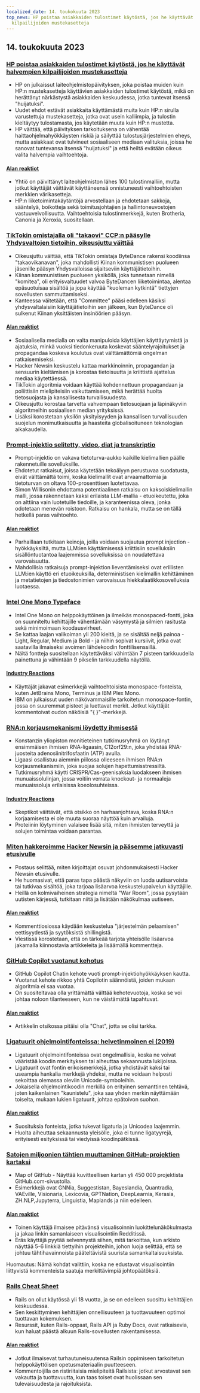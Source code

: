 ```yaml
---
localized_date: 14. toukokuuta 2023
top_news: HP poistaa asiakkaiden tulostimet käytöstä, jos he käyttävät halvempien
  kilpailijoiden mustekasetteja
---
```




<CallToAction />

<Steps>

## 14. toukokuuta 2023

### [HP poistaa asiakkaiden tulostimet käytöstä, jos he käyttävät halvempien kilpailijoiden mustekasetteja](https://www.telegraph.co.uk/money/consumer-affairs/hp-printers-computers-ink-cartridges-rivals/)

- HP on julkaissut laiteohjelmistopäivityksen, joka poistaa muiden kuin HP:n mustekasetteja käyttävien asiakkaiden tulostimet käytöstä, mikä on herättänyt närkästystä asiakkaiden keskuudessa, jotka tuntevat itsensä "huijatuksi".
- Uudet ehdot estävät asiakkaita käyttämästä muita kuin HP:n sirulla varustettuja mustekasetteja, jotka ovat usein kalliimpia, ja tulostin kieltäytyy tulostamasta, jos käytetään muuta kuin HP:n mustetta.
- HP väittää, että päivityksen tarkoituksena on vähentää haittaohjelmahyökkäysten riskiä ja säilyttää tulostusjärjestelmien eheys, mutta asiakkaat ovat tulvineet sosiaaliseen mediaan valituksia, joissa he sanovat tuntevansa itsensä "huijatuksi" ja että heiltä evätään oikeus valita halvempia vaihtoehtoja.

#### [Alan reaktiot](http://news.ycombinator.com/item?id=35930518)

- Yhtiö on päivittänyt laiteohjelmiston lähes 100 tulostinmalliin, mutta jotkut käyttäjät väittävät käyttäneensä onnistuneesti vaihtoehtoisten merkkien värikasetteja.
- HP:n liiketoimintakäytäntöjä arvostellaan ja ehdotetaan sakkoja, sääntelyä, boikotteja sekä toimitusjohtajien ja hallintoneuvostojen vastuuvelvollisuutta. Vaihtoehtoisia tulostinmerkkejä, kuten Brotheria, Canonia ja Xeroxia, suositellaan.

### [TikTokin omistajalla oli "takaovi" CCP:n pääsylle Yhdysvaltojen tietoihin, oikeusjuttu väittää](https://www.businessinsider.com/new-lawsuit-alleges-tiktok-owner-let-ccp-access-user-data-2023-5)

- Oikeusjuttu väittää, että TikTokin omistaja ByteDance rakensi koodiinsa "takaovikanavan", joka mahdollisti Kiinan kommunistisen puolueen jäsenille pääsyn Yhdysvalloissa sijaitseviin käyttäjätietoihin.
- Kiinan kommunistisen puolueen yksiköllä, joka tunnetaan nimellä "komitea", oli erityisvaltuudet valvoa ByteDancen liiketoimintaa, alentaa epäsuotuisaa sisältöä ja jopa käyttää "kuoleman kytkintä" tiettyjen sovellusten sammuttamiseksi.
- Kanteessa väitetään, että "Committee" pääsi edelleen käsiksi yhdysvaltalaisiin käyttäjätietoihin sen jälkeen, kun ByteDance oli sulkenut Kiinan yksittäisten insinöörien pääsyn.

#### [Alan reaktiot](http://news.ycombinator.com/item?id=35929348)

- Sosiaalisella medialla on valta manipuloida käyttäjien käyttäytymistä ja ajatuksia, minkä vuoksi tiedonkeruuta koskevat sääntelyrajoitukset ja propagandaa koskeva koulutus ovat välttämättömiä ongelman ratkaisemiseksi.
- Hacker Newsin keskustelu kattaa markkinoinnin, propagandan ja sensuurin kieltämisen ja korostaa tietoisuutta ja kriittistä ajattelua mediaa käytettäessä.
- TikTokin algoritmia voidaan käyttää kohdennettuun propagandaan ja poliittisiin mielipiteisiin vaikuttamiseen, mikä herättää huolta tietosuojasta ja kansallisesta turvallisuudesta.
- Oikeusjuttu korostaa tarvetta vahvempaan tietosuojaan ja läpinäkyviin algoritmeihin sosiaalisen median yrityksissä.
- Lisäksi korostetaan yksilön yksityisyyden ja kansallisen turvallisuuden suojelun monimutkaisuutta ja haasteita globalisoituneen teknologian aikakaudella.

### [Prompt-injektio selitetty, video, diat ja transkriptio](https://simonwillison.net/2023/May/2/prompt-injection-explained/)

- Prompt-injektio on vakava tietoturva-aukko kaikille kielimallien päälle rakennetuille sovelluksille.
- Ehdotetut ratkaisut, joissa käytetään tekoälyyn perustuvaa suodatusta, eivät välttämättä toimi, koska kielimallit ovat arvaamattomia ja tietoturvan on oltava 100-prosenttisen luotettavaa.
- Simon Willisonin ehdottama potentiaalinen ratkaisu on kaksoiskielimallin malli, jossa rakennetaan kaksi erilaista LLM-mallia - etuoikeutettu, joka on alttiina vain luotetuille tiedoille, ja karanteenissa oleva, jonka odotetaan menevän roistoon. Ratkaisu on hankala, mutta se on tällä hetkellä paras vaihtoehto.

#### [Alan reaktiot](http://news.ycombinator.com/item?id=35929122)

- Parhaillaan tutkitaan keinoja, joilla voidaan suojautua prompt injection -hyökkäyksiltä, mutta LLM:ien käyttämisessä kriittisiin sovelluksiin sisällöntuotantoa laajemmissa sovelluksissa on noudatettava varovaisuutta.
- Mahdollisia ratkaisuja prompt-injektion lieventämiseksi ovat erillisten LLM:ien käyttö eri etuoikeuksilla, deterministisen kielimallin kehittäminen ja metatietojen ja tiedostonimien varovaisuus hiekkalaatikkosovelluksia luotaessa.

### [Intel One Mono Typeface](https://github.com/intel/intel-one-mono)

- Intel One Mono on helppokäyttöinen ja ilmeikäs monospaced-fontti, joka on suunniteltu kehittäjille vähentämään väsymystä ja silmien rasitusta sekä minimoimaan koodausvirheet.
- Se kattaa laajan valikoiman yli 200 kieltä, ja se sisältää neljä painoa - Light, Regular, Medium ja Bold - ja niihin sopivat kursiivit, jotka ovat saatavilla ilmaiseksi avoimen lähdekoodin fonttilisenssillä.
- Näitä fontteja suositellaan käytettäväksi vähintään 7 pisteen tarkkuudella painettuna ja vähintään 9 pikselin tarkkuudella näytöllä.

#### [Industry Reactions](http://news.ycombinator.com/item?id=35925124)

- Käyttäjät jakavat esimerkkejä vaihtoehtoisista monospace-fonteista, kuten JetBrains Mono, Terminus ja IBM Plex Mono.
- IBM on julkaissut uuden näkövammaisille tarkoitetun monospace-fontin, jossa on suuremmat pisteet ja luettavat merkit. Jotkut käyttäjät kommentoivat oudon näköisiä "{ }"-merkkejä.

### [RNA:n korjausmekanismi löydetty ihmisestä](https://phys.org/news/2023-04-hidden-rna-mechanism-humans.html)

- Konstanzin yliopiston monitieteinen tutkimusryhmä on löytänyt ensimmäisen ihmisen RNA-ligaasin, C12orf29:n, joka yhdistää RNA-juosteita adenosiinitrifosfaatin (ATP) avulla.
- Ligaasi osallistuu aiemmin piilossa olleeseen ihmisen RNA:n korjausmekanismiin, joka suojaa solujen hapettumisstressiltä.
- Tutkimusryhmä käytti CRISPR/Cas-geenisaksia luodakseen ihmisen munuaissolulinjan, jossa voitiin verrata knockout- ja normaaleja munuaissoluja erilaisissa koeolosuhteissa.

#### [Industry Reactions](http://news.ycombinator.com/item?id=35924495)

- Skeptikot väittävät, että otsikko on harhaanjohtava, koska RNA:n korjaamisesta ei ole muuta suoraa näyttöä kuin arvailuja.
- Proteiinin löytyminen valaisee lisää sitä, miten ihmisten terveyttä ja solujen toimintaa voidaan parantaa.

### [Miten hakkeroimme Hacker Newsin ja pääsemme jatkuvasti etusivulle](https://www.indiehackers.com/post/how-to-hack-hacker-news-and-consistently-hit-the-front-page-56b4a04e12)

- Postaus selittää, miten kirjoittajat osuvat johdonmukaisesti Hacker Newsin etusivulle.
- He huomasivat, että paras tapa päästä näkyviin on luoda uutisarvoista tai tutkivaa sisältöä, joka tarjoaa lisäarvoa keskustelupalvelun käyttäjille.
- Heillä on kolmivaiheinen strategia nimeltä "War Room", jossa pysytään uutisten kärjessä, tutkitaan niitä ja lisätään näkökulmaa uutiseen.

#### [Alan reaktiot](http://news.ycombinator.com/item?id=35929794)

- Kommenttiosiossa käydään keskustelua "järjestelmän pelaamisen" eettisyydestä ja syytöksistä shillingistä.
- Viestissä korostetaan, että on tärkeää tarjota yhteisölle lisäarvoa jakamalla kiinnostavia artikkeleita ja lisäämällä kommentteja.

### [GitHub Copilot vuotanut kehotus](https://simonwillison.net/2023/May/12/github-copilot-chat-leaked-prompt/)

- GitHub Copilot Chatin kehote vuoti prompt-injektiohyökkäyksen kautta.
- Vuotanut kehote rikkoo yhtä Copilotin säännöistä, joiden mukaan algoritmia ei saa vuotaa.
- On suositeltavaa olla yrittämättä välttää kehotevuotoja, koska se voi johtaa noloon tilanteeseen, kun ne väistämättä tapahtuvat.

#### [Alan reaktiot](http://news.ycombinator.com/item?id=35924293)

- Artikkelin otsikossa pitäisi olla "Chat", jotta se olisi tarkka.

### [Ligatuurit ohjelmointifonteissa: helvetinmoinen ei (2019)](https://practicaltypography.com/ligatures-in-programming-fonts-hell-no.html)

- Ligatuurit ohjelmointifonteissa ovat ongelmallisia, koska ne voivat vääristää koodin merkityksen tai aiheuttaa sekaannusta lukijoissa.
- Ligatuurit ovat fontin erikoismerkkejä, jotka yhdistävät kaksi tai useampia hankalia merkkejä yhdeksi, mutta ne voidaan helposti sekoittaa olemassa oleviin Unicode-symboleihin.
- Jokaisella ohjelmointikoodin merkillä on erityinen semanttinen tehtävä, joten kaikenlainen "kaunistelu", joka saa yhden merkin näyttämään toiselta, mukaan lukien ligatuurit, johtaa epätoivon suohon.

#### [Alan reaktiot](http://news.ycombinator.com/item?id=35925821)

- Suosituksia fonteista, jotka tukevat ligaturia ja Unicodea laajemmin.
- Huolta aiheuttaa sekaannusta yleisölle, joka ei tunne ligatyyrejä, erityisesti esityksissä tai viedyissä koodinpätkissä.

### [Satojen miljoonien tähtien muuttaminen GitHub-projektien kartaksi](https://anvaka.github.io/map-of-github/)

- Map of GitHub - Näyttää kuvitteellisen kartan yli 450 000 projektista GitHub.com-sivustolla.
- Esimerkkejä ovat GNNia, Suggestistan, Bayeslandia, Quantradia, VAEville, Visionaria, Lexicovia, GPTNation, DeepLearnia, Kerasia, ZH.NLP,Jupyterra, Linguistia, Maplands ja niin edelleen.

#### [Alan reaktiot](http://news.ycombinator.com/item?id=35931402)

- Toinen käyttäjä ilmaisee pitävänsä visualisoinnin luokittelunäkökulmasta ja jakaa linkin samanlaiseen visualisointiin Redditissä.
- Eräs käyttäjä pyytää selvennystä siihen, mitä tarkoittaa, kun arkisto näyttää 5-6 linkkiä tiettyihin projekteihin, johon luoja selittää, että se johtuu tähtihavainnoista pääteltävistä suurista samankaltaisuuksista.

Huomautus: Nämä kohdat valittiin, koska ne edustavat visualisointiin liittyvistä kommenteista saatuja merkittävimpiä johtopäätöksiä.

### [Rails Cheat Sheet](https://fly.io/ruby-dispatch/welcome-to-rails-cheat-sheet/)

- Rails on ollut käytössä yli 18 vuotta, ja se on edelleen suosittu kehittäjien keskuudessa.
- Sen keskittyminen kehittäjien onnellisuuteen ja tuottavuuteen optimoi tuottavan kokemuksen.
- Resurssit, kuten Rails-oppaat, Rails API ja Ruby Docs, ovat ratkaisevia, kun haluat päästä alkuun Rails-sovellusten rakentamisessa.

#### [Alan reaktiot](http://news.ycombinator.com/item?id=35927813)

- Jotkut ilmaisevat turhautuneisuutensa Railsin oppimiseen tarkoitetun helppokäyttöisen opetusmateriaalin puutteeseen.
- Kommentoijilla on ristiriitaisia mielipiteitä Railsista: jotkut arvostavat sen vakautta ja tuottavuutta, kun taas toiset ovat huolissaan sen tulevaisuudesta ja rajoituksista.

</Steps>
